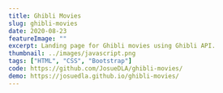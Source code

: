 ---
title: Ghibli Movies
slug: ghibli-movies
date: 2020-08-23
featureImage: ""
excerpt: Landing page for Ghibli movies using Ghibli API.
thumbnail: ../images/javascript.png
tags: ["HTML", "CSS", "Bootstrap"]
code: https://github.com/JosueDLA/ghibli-movies/
demo: https://josuedla.github.io/ghibli-movies/
---
